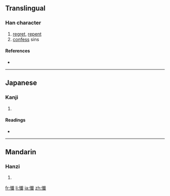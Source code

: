 {{also|懺}}
==Translingual==

===Han character===
{{Han char|rn=61|rad=心|as=15|sn=18|four=|canj=心十戈一 (PJIM)}}

# [[regret]], [[repent]]
# [[confess]] sins

====References====
* {{Han ref|kx=0407.551|hdz=42366.140|uh=61F4|ud=25076}}

----

==Japanese==

===Kanji===
{{ja-kanji|grade=|rs=心15}}

# {{defn|Japanese|sort=心15}}

====Readings====
* {{ja-readings|on=[[ざん]] (zan), [[さん]] (san)|kun=[[くいる]] (kuiru)}}

----

==Mandarin==

===Hanzi===
{{cmn-hanzi|pin=[[chàn]] ([[chan4]])|wg=ch'an<sup>4</sup>}}

# {{defn|Mandarin|sort=心15}}

[[fr:懴]]
[[li:懴]]
[[ja:懴]]
[[zh:懴]]